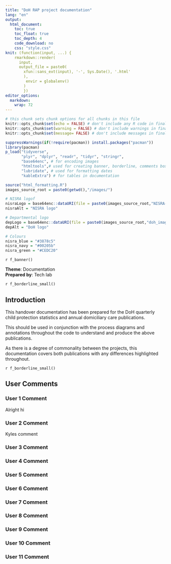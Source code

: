 ```yaml
---
title: "DoH RAP project documentation"
lang: "en"
output:
  html_document:
    toc: true
    toc_float: true
    toc_depth: 4
    code_download: no
    css: "style.css"
knit: (function(input, ...) {
    rmarkdown::render(
      input,
      output_file = paste0(
        xfun::sans_ext(input), '-', Sys.Date(), '.html'
        ),
         envir = globalenv()
        )
        })
editor_options: 
  markdown: 
    wrap: 72
---
```


<!--Tab remove for interactive map and add tabs to table of contents-->

<body onload="tabOrder()">

```r

# this chunk sets chunk options for all chunks in this file
knitr::opts_chunk$set(echo = FALSE) # don't include any R code in final output
knitr::opts_chunk$set(warning = FALSE) # don't include warnings in final output
knitr::opts_chunk$set(message= FALSE) # don't include messages in final output

suppressWarnings(if(!require(pacman)) install.packages("pacman"))
library(pacman)
p_load("tidyverse", 
       "plyr", "dplyr", "readr", "tidyr", "stringr", 
       "base64enc", # for encoding images
       "htmltools",# used for creating banner, borderline, comments boxes and two columns in Key Points
       "lubridate", # used for formatting dates
       "kableExtra") # for tables in documentation

source("html_formatting.R")
images_source_root = paste0(getwd(),"/images/")

# NISRA logof
nisraLogo = base64enc::dataURI(file = paste0(images_source_root,"NISRA-full-name-stacked-white.png"))
nisraAlt = "NISRA logo"

# Departmental logo
depLogo = base64enc::dataURI(file = paste0(images_source_root,"doh_images/DOH-Full-Name-(White).PNG"))
depAlt = "DoH logo"

# Colours 
nisra_blue = "#3878c5"
nisra_navy = "#00205b"
nisra_green = "#CEDC20"

```

`r f_banner()` <!-- calling the banner code -->

<!-- Header section -->

::: header
**Theme**: Documentation <br> **Prepared by**: Tech lab
:::

<!-- Introduction section -->

`r f_borderline_small()` <!-- calling the borderline code -->

## Introduction

This handover documentation has been prepared for the DoH quarterly child protection statistics and annual domiciliary care publications.

This should be used in conjunction with the process diagrams and annotations throughout the code to understand and produce the above publications.

As there is a degree of commonality between the projects, this documentation covers both publications with any differences highlighted throughout.

`r f_borderline_small()`

## User Comments

### User 1 Comment
Alright hi

### User 2 Comment
Kyles comment

### User 3 Comment


### User 4 Comment


### User 5 Comment


### User 6 Comment


### User 7 Comment


### User 8 Comment


### User 9 Comment


### User 10 Comment


### User 11 Comment

